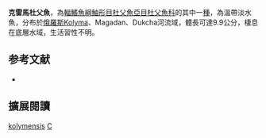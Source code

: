 {{Speciesbox
| name = 克雷馬杜父魚
| image = 
| image_width = 250px
| status = NE
| status_system = IUCN3.1
| genus = Cottus
| species = kolymensis
| authority = Sideleva & Goto, 2012
| synonyms = 
}}
'''克雷馬杜父魚'''，為[[輻鰭魚綱|輻鰭魚綱]][[鮋形目|鮋形目]][[杜父魚亞目|杜父魚亞目]][[杜父魚科|杜父魚科]]的其中一[[種|種]]，為溫帶淡水魚，分布於[[俄羅斯|俄羅斯]]Kolyma、Magadan、Dukcha河流域，體長可達9.9公分，棲息在底層水域，生活習性不明。

== 参考文献 ==
*{{FishBase_species|genus=Cottus|species=kolymensis|year=2014|month=5}}

== 擴展閱讀 ==
{{refbegin}}
{{wikispecies-inline|Cottus kolymensis|克雷馬杜父魚}}
{{refend}}
{{Taxonbar|from=Q25473162}}

[[Category:杜父魚屬|kolymensis]]
[[Category:2012年描述的鱼类|C]]

{{鮋形目小作品}}
